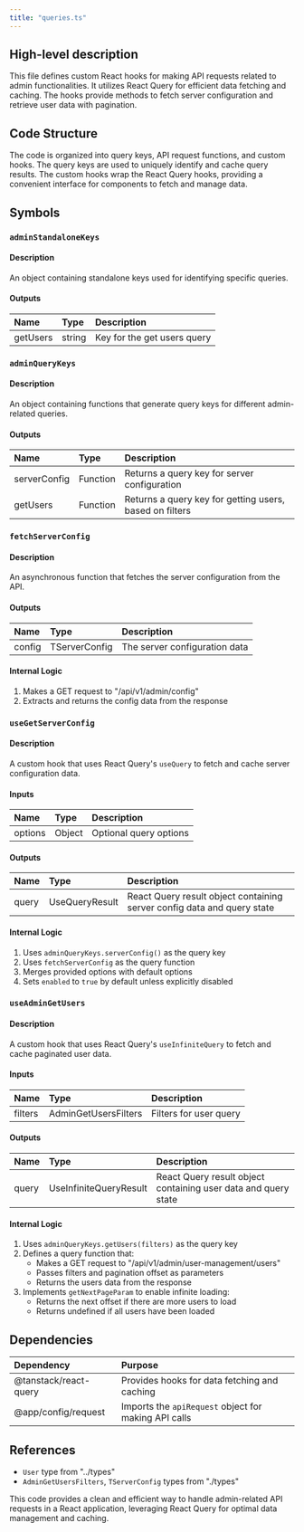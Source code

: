 ```yaml
---
title: "queries.ts"
---
```


## High-level description
This file defines custom React hooks for making API requests related to admin functionalities. It utilizes React Query for efficient data fetching and caching. The hooks provide methods to fetch server configuration and retrieve user data with pagination.

## Code Structure
The code is organized into query keys, API request functions, and custom hooks. The query keys are used to uniquely identify and cache query results. The custom hooks wrap the React Query hooks, providing a convenient interface for components to fetch and manage data.

## Symbols

### `adminStandaloneKeys`
#### Description
An object containing standalone keys used for identifying specific queries.

#### Outputs
| Name | Type | Description |
|:-----|:-----|:------------|
| getUsers | string | Key for the get users query |

### `adminQueryKeys`
#### Description
An object containing functions that generate query keys for different admin-related queries.

#### Outputs
| Name | Type | Description |
|:-----|:-----|:------------|
| serverConfig | Function | Returns a query key for server configuration |
| getUsers | Function | Returns a query key for getting users, based on filters |

### `fetchServerConfig`
#### Description
An asynchronous function that fetches the server configuration from the API.

#### Outputs
| Name | Type | Description |
|:-----|:-----|:------------|
| config | TServerConfig | The server configuration data |

#### Internal Logic
1. Makes a GET request to "/api/v1/admin/config"
2. Extracts and returns the config data from the response

### `useGetServerConfig`
#### Description
A custom hook that uses React Query's `useQuery` to fetch and cache server configuration data.

#### Inputs
| Name | Type | Description |
|:-----|:-----|:------------|
| options | Object | Optional query options |

#### Outputs
| Name | Type | Description |
|:-----|:-----|:------------|
| query | UseQueryResult | React Query result object containing server config data and query state |

#### Internal Logic
1. Uses `adminQueryKeys.serverConfig()` as the query key
2. Uses `fetchServerConfig` as the query function
3. Merges provided options with default options
4. Sets `enabled` to `true` by default unless explicitly disabled

### `useAdminGetUsers`
#### Description
A custom hook that uses React Query's `useInfiniteQuery` to fetch and cache paginated user data.

#### Inputs
| Name | Type | Description |
|:-----|:-----|:------------|
| filters | AdminGetUsersFilters | Filters for user query |

#### Outputs
| Name | Type | Description |
|:-----|:-----|:------------|
| query | UseInfiniteQueryResult | React Query result object containing user data and query state |

#### Internal Logic
1. Uses `adminQueryKeys.getUsers(filters)` as the query key
2. Defines a query function that:
   - Makes a GET request to "/api/v1/admin/user-management/users"
   - Passes filters and pagination offset as parameters
   - Returns the users data from the response
3. Implements `getNextPageParam` to enable infinite loading:
   - Returns the next offset if there are more users to load
   - Returns undefined if all users have been loaded

## Dependencies
| Dependency | Purpose |
|:-----------|:--------|
| @tanstack/react-query | Provides hooks for data fetching and caching |
| @app/config/request | Imports the `apiRequest` object for making API calls |

## References
- `User` type from "../types"
- `AdminGetUsersFilters`, `TServerConfig` types from "./types"

This code provides a clean and efficient way to handle admin-related API requests in a React application, leveraging React Query for optimal data management and caching.
